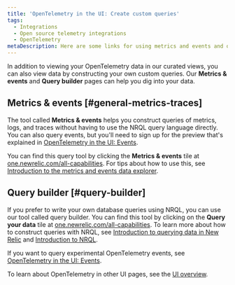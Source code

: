 ```yaml
---
title: 'OpenTelemetry in the UI: Create custom queries'
tags:
  - Integrations
  - Open source telemetry integrations
  - OpenTelemetry
metaDescription: Here are some links for using metrics and events and query builder to view your OpenTelemetry data.
---
```



In addition to viewing your OpenTelemetry data in our curated views, you can also view data by constructing your own custom queries. Our **Metrics & events** and **Query builder** pages can help you dig into your data.

## Metrics & events [#general-metrics-traces]

The tool called **Metrics & events** helps you construct queries of metrics, logs, and traces without having to use the NRQL query language directly. You can also query events, but you'll need to sign up for the preview that's explained in [OpenTelemetry in the UI: Events](/docs/more-integrations/open-source-telemetry-integrations/opentelemetry/view-your-data/opentelemetry-events).

You can find this query tool by clicking the **Metrics & events** tile at [one.newrelic.com/all-capabilities](https://one.newrelic.com/all-capabilities). For tips about how to use this, see [Introduction to the metrics and events data explorer](/docs/query-your-data/explore-query-data/data-explorer/introduction-data-explorer).

## Query builder [#query-builder]

If you prefer to write your own database queries using NRQL, you can use our tool called query builder. You can find this tool by clicking on the **Query your data** tile at [one.newrelic.com/all-capabilities](https://one.newrelic.com/all-capabilities). To learn more about how to construct queries with NRQL, see [Introduction to querying data in New Relic](/docs/query-your-data/explore-query-data/explore-data/introduction-querying-new-relic-data) and [Introduction to NRQL](/docs/query-your-data/nrql-new-relic-query-language/get-started/introduction-nrql-new-relics-query-language).

If you want to query experimental OpenTelemetry events, see [OpenTelemetry in the UI: Events](/docs/more-integrations/open-source-telemetry-integrations/opentelemetry/view-your-data/opentelemetry-events).


To learn about OpenTelemetry in other UI pages, see the [UI overview](/docs/more-integrations/open-source-telemetry-integrations/opentelemetry/view-your-data/opentelemetry-view-your-data).
